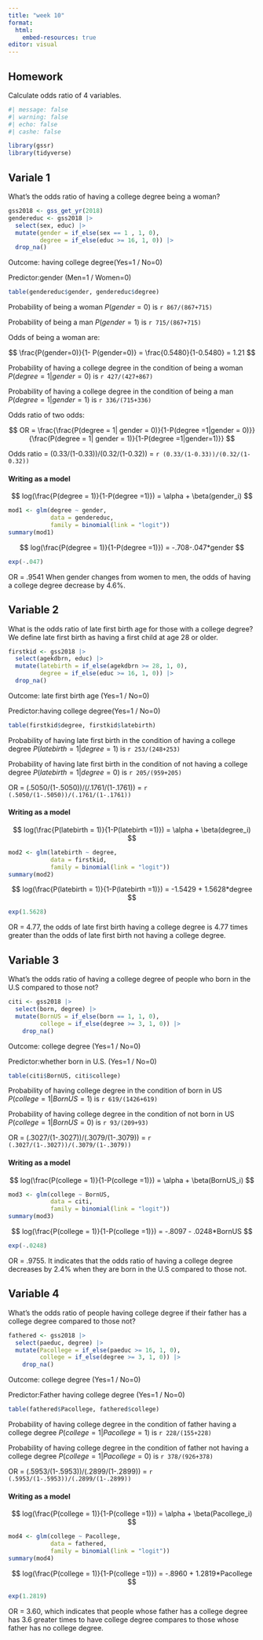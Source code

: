 ```yaml
---
title: "week 10"
format:
  html:
    embed-resources: true
editor: visual
---
```


## Homework

Calculate odds ratio of 4 variables.

```r
#| message: false
#| warning: false
#| echo: false
#| cashe: false

library(gssr)
library(tidyverse)

```

## Variale 1

What's the odds ratio of having a college degree being a woman?

```r
gss2018 <- gss_get_yr(2018)
gendereduc <- gss2018 |>
  select(sex, educ) |>
  mutate(gender = if_else(sex == 1 , 1, 0),
         degree = if_else(educ >= 16, 1, 0)) |>
  drop_na()
```

Outcome: having college degree(Yes=1 / No=0)

Predictor:gender (Men=1 / Women=0)

```r
table(gendereduc$gender, gendereduc$degree)
```

Probability of being a woman $P(gender = 0)$ is `r 867/(867+715)`

Probability of being a man $P(gender = 1)$ is `r 715/(867+715)`

Odds of being a woman are: 

$$
\frac{P(gender=0)}{1- P(gender=0)} = \frac{0.5480}{1-0.5480} = 1.21
$$ 

Probability of having a college degree in the condition of being a woman $P(degree = 1 | gender = 0)$ is `r 427/(427+867)`

Probability of having a college degree in the condition of being a man $P(degree = 1 | gender = 1)$ is `r 336/(715+336)`

Odds ratio of two odds: 

$$
OR = \frac{\frac{P(degree = 1| gender = 0)}{1-P(degree =1|gender = 0)}} {\frac{P(degree = 1| gender = 1)}{1-P(degree =1|gender=1)}}
$$ 

Odds ratio = (0.33/(1-0.33))/(0.32/(1-0.32)) = `r (0.33/(1-0.33))/(0.32/(1-0.32))`

#### Writing as a model

$$
log(\frac{P(degree = 1)}{1-P(degree =1)}) = \alpha + \beta(gender_i)
$$

```r
mod1 <- glm(degree ~ gender,
            data = gendereduc,
            family = binomial(link = "logit"))
summary(mod1)
```

$$
log(\frac{P(degree = 1)}{1-P(degree =1)}) = -.708-.047*gender
$$

```r
exp(-.047)
```

OR = .9541 When gender changes from women to men, the odds of having a college degree decrease by 4.6%.

## Variable 2

What is the odds ratio of late first birth age for those with a college degree? We define late first birth as having a first child at age 28 or older.

```r
firstkid <- gss2018 |>
  select(agekdbrn, educ) |>
  mutate(latebirth = if_else(agekdbrn >= 28, 1, 0), 
         degree = if_else(educ >= 16, 1, 0)) |>
  drop_na()
```

Outcome: late first birth age (Yes=1 / No=0)

Predictor:having college degree(Yes=1 / No=0)

```r
table(firstkid$degree, firstkid$latebirth)
```

Probability of having late first birth in the condition of having a college degree $P(latebirth = 1 | degree = 1)$ is `r 253/(248+253)`

Probability of having late first birth in the condition of not having a college degree $P(latebirth = 1 | degree = 0)$ is `r 205/(959+205)`

OR = (.5050/(1-.5050))/(/.1761/(1-.1761)) = `r (.5050/(1-.5050))/(.1761/(1-.1761))`

#### Writing as a model

$$
log(\frac{P(latebirth = 1)}{1-P(latebirth =1)}) = \alpha + \beta(degree_i)
$$

```r
mod2 <- glm(latebirth ~ degree,
            data = firstkid,
            family = binomial(link = "logit"))
summary(mod2)
```

$$
log(\frac{P(latebirth = 1)}{1-P(latebirth =1)}) = -1.5429 + 1.5628*degree
$$

```r
exp(1.5628)
```

OR = 4.77, the odds of late first birth having a college degree is 4.77 times greater than the odds of late first birth not having a college degree. 

## Variable 3

What's the odds ratio of having a college degree of people who born in the U.S compared to those not?

```r
citi <- gss2018 |>
  select(born, degree) |>
  mutate(BornUS = if_else(born == 1, 1, 0),
         college = if_else(degree >= 3, 1, 0)) |>
    drop_na() 
```

Outcome: college degree (Yes=1 / No=0)

Predictor:whether born in U.S. (Yes=1 / No=0)

```r
table(citi$BornUS, citi$college)
```

Probability of having college degree in the condition of born in US $P(college = 1 | BornUS = 1)$ is `r 619/(1426+619)`

Probability of having college degree in the condition of not born in US $P(college = 1 | BornUS = 0)$ is `r 93/(209+93)`

OR = (.3027/(1-.3027))/(.3079/(1-.3079)) = `r (.3027/(1-.3027))/(.3079/(1-.3079))`

#### Writing as a model

$$
log(\frac{P(college = 1)}{1-P(college =1)}) = \alpha + \beta(BornUS_i)
$$

```r
mod3 <- glm(college ~ BornUS,
            data = citi,
            family = binomial(link = "logit"))
summary(mod3)
```

$$
log(\frac{P(college = 1)}{1-P(college =1)}) = -.8097 - .0248*BornUS
$$

```r
exp(-.0248)
```

OR = .9755. It indicates that the odds ratio of having a college degree decreases by 2.4% when they are born in the U.S compared to those not.

## Variable 4

What's the odds ratio of people having college degree if their father has a college degree compared to those not?

```r
fathered <- gss2018 |>
  select(paeduc, degree) |>
  mutate(Pacollege = if_else(paeduc >= 16, 1, 0),
         college = if_else(degree >= 3, 1, 0)) |>
    drop_na() 
```
Outcome: college degree (Yes=1 / No=0)

Predictor:Father having college degree (Yes=1 / No=0)

```r
table(fathered$Pacollege, fathered$college)
```

Probability of having college degree in the condition of father having a college degree $P(college = 1 | Pacollege = 1)$ is `r 228/(155+228)`

Probability of having college degree in the condition of father not having a college degree $P(college = 1 | Pacollege = 0)$ is `r 378/(926+378)`

OR = (.5953/(1-.5953))/(.2899/(1-.2899)) = `r (.5953/(1-.5953))/(.2899/(1-.2899))`

#### Writing as a model

$$
log(\frac{P(college = 1)}{1-P(college =1)}) = \alpha + \beta(Pacollege_i)
$$

```r
mod4 <- glm(college ~ Pacollege,
            data = fathered,
            family = binomial(link = "logit"))
summary(mod4)
```

$$
log(\frac{P(college = 1)}{1-P(college =1)}) = -.8960 + 1.2819*Pacollege
$$

```r
exp(1.2819)
```

OR = 3.60, which indicates that people whose father has a college degree has 3.6 greater times to have college degree compares to those whose father has no college degree.